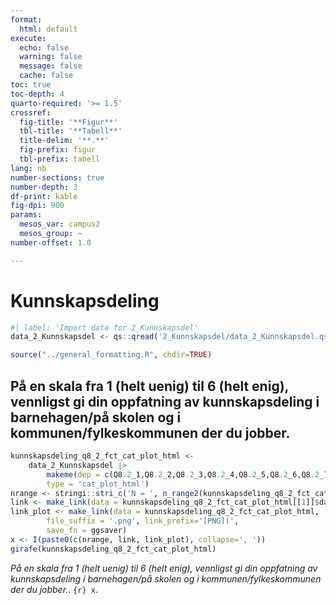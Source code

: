 ```yaml
---
format:
  html: default
execute:
  echo: false
  warning: false
  message: false
  cache: false
toc: true
toc-depth: 4
quarto-required: '>= 1.5'
crossref:
  fig-title: '**Figur**'
  tbl-title: '**Tabell**'
  title-delim: '**.**'
  fig-prefix: figur
  tbl-prefix: tabell
lang: nb
number-sections: true
number-depth: 3
df-print: kable
fig-dpi: 900
params:
  mesos_var: campus2
  mesos_group: ~
number-offset: 1.0

---
```

# Kunnskapsdeling
```r
#| label: 'Import data for 2_Kunnskapsdel'
data_2_Kunnskapsdel <- qs::qread('2_Kunnskapsdel/data_2_Kunnskapsdel.qs')
```
```r
source("../general_formatting.R", chdir=TRUE)
```

## På en skala fra 1 (helt uenig) til 6 (helt enig), vennligst gi din oppfatning av kunnskapsdeling i barnehagen/på skolen og i kommunen/fylkeskommunen der du jobber.{#sec-Pa-en-skala-fra-1-helt-uenig-til-6-helt-enig-vennligst-gi-din-oppfatning-av-kunnskapsdeling-i-barnehagen-pa-skolen-og-i-kommunen-fylkeskommunen-der-du-jobber--38}


::: {#fig-kunnskapsdeling-q8-2-fct-cat-plot-html}

```r
kunnskapsdeling_q8_2_fct_cat_plot_html <-
	data_2_Kunnskapsdel |>
		makeme(dep = c(Q8.2_1,Q8.2_2,Q8.2_3,Q8.2_4,Q8.2_5,Q8.2_6,Q8.2_7,Q8.2_8),
		type = 'cat_plot_html')
nrange <- stringi::stri_c('N = ', n_range2(kunnskapsdeling_q8_2_fct_cat_plot_html[[1]]))
link <- make_link(data = kunnskapsdeling_q8_2_fct_cat_plot_html[[1]]$data)
link_plot <- make_link(data = kunnskapsdeling_q8_2_fct_cat_plot_html,
		file_suffix = '.png', link_prefix='[PNG](',
		save_fn = ggsaver)
x <- I(paste0(c(nrange, link, link_plot), collapse=', '))
girafe(kunnskapsdeling_q8_2_fct_cat_plot_html)
```

_På en skala fra 1 (helt uenig) til 6 (helt enig), vennligst gi din oppfatning av kunnskapsdeling i barnehagen/på skolen og i kommunen/fylkeskommunen der du jobber._. `{r} x`.

:::
